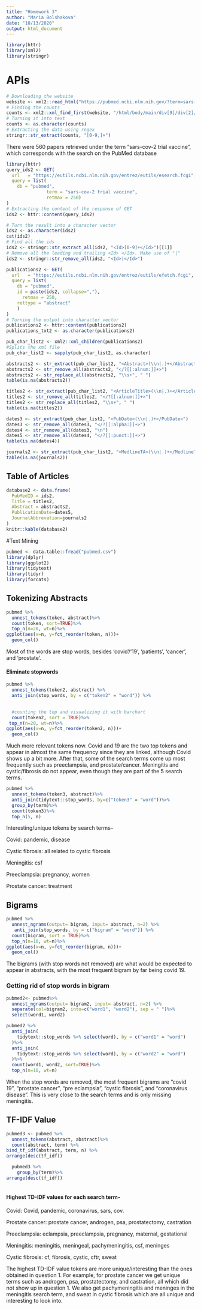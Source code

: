 ```yaml
---
title: "Homework 3"
author: "Maria Bolshakova"
date: "10/13/2020"
output: html_document
---
```


```r
library(httr)
library(xml2)
library(stringr)
```

# APIs
```r
# Downloading the website
website <- xml2::read_html("https://pubmed.ncbi.nlm.nih.gov/?term=sars-cov-2+trial+vaccine")
# Finding the counts
counts <- xml2::xml_find_first(website, "/html/body/main/div[9]/div[2]/div[2]/div[1]/span")
# Turning it into text
counts <- as.character(counts)
# Extracting the data using regex
stringr::str_extract(counts, "[0-9,]+")
```

There were 560 papers retrieved under the term "sars-cov-2 trial vaccine", which corresponds with the search on the PubMed database

```r
library(httr)
query_ids2 <- GET(
  url   = "https://eutils.ncbi.nlm.nih.gov/entrez/eutils/esearch.fcgi",
  query = list(
    db = "pubmed",
               term = "sars-cov-2 trial vaccine",
               retmax = 250)
)
# Extracting the content of the response of GET
ids2 <- httr::content(query_ids2)
```

```r
# Turn the result into a character vector
ids2 <- as.character(ids2)
cat(ids2)
# Find all the ids 
ids2 <- stringr::str_extract_all(ids2, "<Id>[0-9]+</Id>")[[1]]
# Remove all the leading and trailing <Id> </Id>. Make use of "|"
ids2 <- stringr::str_remove_all(ids2, "<Id>|</Id>")
```

```r
publications2 <- GET(
  url   = "https://eutils.ncbi.nlm.nih.gov/entrez/eutils/efetch.fcgi",
  query = list(
    db = "pubmed",
    id = paste(ids2, collapse=","),
      retmax = 250,
    rettype = "abstract"
    )
)
# Turning the output into character vector
publications2 <- httr::content(publications2)
publications_txt2 <- as.character(publications2)
```


```r
pub_char_list2 <- xml2::xml_children(publications2)
#Splits the xml file
pub_char_list2 <- sapply(pub_char_list2, as.character)
```

```r
abstracts2 <- str_extract(pub_char_list2, "<Abstract>(\\n|.)+</Abstract>")
abstracts2 <- str_remove_all(abstracts2, "</?[[:alnum:]]+>")
abstracts2 <- str_replace_all(abstracts2, "\\s+", " ")
table(is.na(abstracts2))
```

```r
titles2 <- str_extract(pub_char_list2, "<ArticleTitle>(\\n|.)+</ArticleTitle>")
titles2 <- str_remove_all(titles2, "</?[[:alnum:]]+>")
titles2 <- str_replace_all(titles2, "\\s+", " ")
table(is.na(titles2))
```

```r
dates3 <- str_extract(pub_char_list2, "<PubDate>(\\n|.)+</PubDate>")
dates3 <- str_remove_all(dates3, "</?[[:alpha:]]+>")
dates4 <- str_remove_all(dates3, "\n")
dates5 <- str_remove_all(dates4, "</?[[:punct:]]+>")
table(is.na(dates4))
```

```r
journals2 <- str_extract(pub_char_list2, "<MedlineTA>(\\n|.)+</MedlineTA>")
table(is.na(journals2))
```


## Table of Articles

```r
database2 <- data.frame(
  PubMedID = ids2,
  Title = titles2,
  Abstract = abstracts2,
  PublicationDate=dates5,
  JournalAbbrevation=journals2
)
knitr::kable(database2)
```

#Text Mining

```r
pubmed <- data.table::fread("pubmed.csv")
library(dplyr)
library(ggplot2)
library(tidytext)
library(tidyr)
library(forcats)
```

## Tokenizing Abstracts
```r

pubmed %>%
  unnest_tokens(token, abstract)%>%
  count(token, sort=TRUE)%>%
  top_n(n=20, wt=n)%>%
ggplot(aes(x=n, y=fct_reorder(token, n)))+
  geom_col()
```

Most of the words are stop words, besides 'covid'/'19', 'patients', 'cancer', and 'prostate'.

#### Eliminate stopwords

```r
pubmed %>%
  unnest_tokens(token2, abstract) %>%
  anti_join(stop_words, by = c("token2" = "word")) %>%

  
  #counting the top and visualizing it with barchart
  count(token2, sort = TRUE)%>%
 top_n(n=20, wt=n)%>%
ggplot(aes(x=n, y=fct_reorder(token2, n)))+
  geom_col()
```

Much more relevant tokens now. Covid and 19 are the two top tokens and appear in almost the same frequency since they are linked, although Covid shows up a bit more. After that, some of the search terms come up most frequently such as preeclampsia, and prostate/cancer. Meningitis and cystic/fibrosis do not appear, even though they are part of the 5 search terms.

```r
pubmed %>%
  unnest_tokens(token3, abstract)%>%
  anti_join(tidytext::stop_words, by=c("token3" = "word"))%>%
  group_by(term)%>%
  count(token3)%>%
  top_n(5, n)
```

Interesting/unique tokens by search terms--

Covid: pandemic, disease

Cystic fibrosis: all related to cystic fibrosis

Meningitis: csf

Preeclampsia: pregnancy, women

Prostate cancer: treatment



## Bigrams
```r
pubmed %>%
  unnest_ngrams(output= bigram, input= abstract, n=2) %>%
   anti_join(stop_words, by = c("bigram" = "word")) %>%
  count(bigram, sort = TRUE)%>%
  top_n(n=10, wt=n)%>%
ggplot(aes(x=n, y=fct_reorder(bigram, n)))+
  geom_col()
```

The bigrams (with stop words not removed) are what would be expected to appear in abstracts, with the most frequent bigram by far being covid 19. 



### Getting rid of stop words in bigram
```r
pubmed2<- pubmed%>%
  unnest_ngrams(output= bigram2, input= abstract, n=2) %>%
  separate(col=bigram2, into=c("word1", "word2"), sep = " ")%>%
  select(word1, word2)

pubmed2 %>%
  anti_join(
    tidytext::stop_words %>% select(word), by = c("word1" = "word")
  )%>%
  anti_join(
    tidytext::stop_words %>% select(word), by = c("word2" = "word")
  )%>%
  count(word1, word2, sort=TRUE)%>%
  top_n(n=10, wt=n)
```

When the stop words are removed, the most frequent bigrams are "covid 19", "prostate cancer", "pre eclampsia", "cystic fibrosis", and "coronavirus disease". This is very close to the search terms and is only missing meningitis. 


## TF-IDF Value
```r

pubmed3 <- pubmed %>%
  unnest_tokens(abstract, abstract)%>%
  count(abstract, term) %>%
bind_tf_idf(abstract, term, n) %>%
arrange(desc(tf_idf))

  pubmed3 %>%
    group_by(term)%>%
arrange(desc(tf_idf))
  
```

#### Highest TD-IDF values for each search term-


Covid: Covid, pandemic, coronavirus, sars, cov.

Prostate cancer: prostate cancer, androgen, psa, prostatectomy, castration

Preeclampsia: eclampsia, preeclampsia, pregnancy, maternal, gestational

Meningitis: meningitis, meningeal, pachymeningitis, csf, meninges

Cystic fibrosis: cf, fibrosis, cystic, cftr, sweat


The highest TD-IDF value tokens are more unique/interesting than the ones obtained in question 1. For example, for prostate cancer we get unique terms such as androgen, psa, prostatectomy, and castration, all which did not show up in question 1. We also get pachymeningitis and meninges in the meningitis search term, and sweat in cystic fibrosis which are all unique and interesting to look into. 




